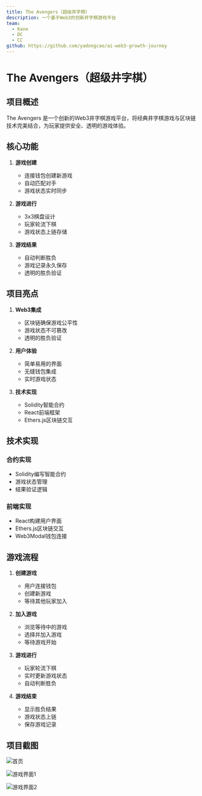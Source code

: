 ```yaml
---
title: The Avengers（超级井字棋）
description: 一个基于Web3的创新井字棋游戏平台
team:
  - Kane
  - DC
  - CC
github: https://github.com/yadongcao/ai-web3-growth-journey
---
```


# The Avengers（超级井字棋）

## 项目概述

The Avengers 是一个创新的Web3井字棋游戏平台，将经典井字棋游戏与区块链技术完美结合，为玩家提供安全、透明的游戏体验。

## 核心功能

1. **游戏创建**
   - 连接钱包创建新游戏
   - 自动匹配对手
   - 游戏状态实时同步

2. **游戏进行**
   - 3x3棋盘设计
   - 玩家轮流下棋
   - 游戏状态上链存储

3. **游戏结果**
   - 自动判断胜负
   - 游戏记录永久保存
   - 透明的胜负验证

## 项目亮点

1. **Web3集成**
   - 区块链确保游戏公平性
   - 游戏状态不可篡改
   - 透明的胜负验证

2. **用户体验**
   - 简单易用的界面
   - 无缝钱包集成
   - 实时游戏状态

3. **技术实现**
   - Solidity智能合约
   - React前端框架
   - Ethers.js区块链交互

## 技术实现

### 合约实现
- Solidity编写智能合约
- 游戏状态管理
- 结果验证逻辑

### 前端实现
- React构建用户界面
- Ethers.js区块链交互
- Web3Modal钱包连接

## 游戏流程

1. **创建游戏**
   - 用户连接钱包
   - 创建新游戏
   - 等待其他玩家加入

2. **加入游戏**
   - 浏览等待中的游戏
   - 选择并加入游戏
   - 等待游戏开始

3. **游戏进行**
   - 玩家轮流下棋
   - 实时更新游戏状态
   - 自动判断胜负

4. **游戏结束**
   - 显示胜负结果
   - 游戏状态上链
   - 保存游戏记录

## 项目截图

![首页](/showcase/2025-03/the-avengers/homepage.png)

![游戏界面1](/showcase/2025-03/the-avengers/game.png)

![游戏界面2](/showcase/2025-03/the-avengers/game1.png)
